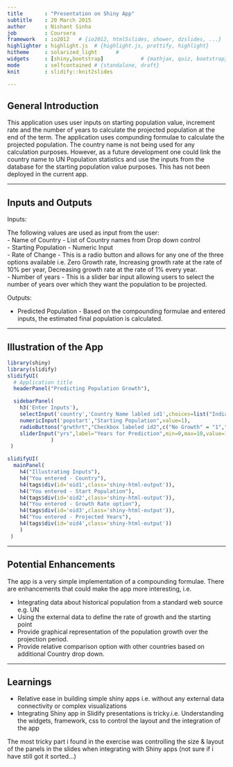 ```yaml
---
title       : "Presentation on Shiny App"
subtitle    : 20 March 2015
author      : Nishant Sinha
job         : Coursera
framework   : io2012   # {io2012, html5slides, shower, dzslides, ...}
highlighter : highlight.js  # {highlight.js, prettify, highlight}
hitheme     : solarized_light      # 
widgets     : [shiny,bootstrap]            # {mathjax, quiz, bootstrap}
mode        : selfcontained # {standalone, draft}
knit        : slidify::knit2slides

---
```


## General Introduction

This application uses user inputs on starting population value, increment rate and the number of years to calculate the projected population at the end of the term. The application uses compunding formulae to calculate the projected population. 
The country name is not being used for any calculation purposes. However, as a future development one could link the country name to UN Population statistics and use the inputs from the database for the starting population value purposes. This has not been deployed in the current app.

--- 

## Inputs and Outputs

Inputs:

The following values are used as input from the user:  
- Name of Country - List of Country names from Drop down control  
- Starting Population - Numeric Input  
- Rate of Change - This is a radio button and allows for any one of the three options available i.e. Zero Growth rate, Increasing growth rate at the rate of 10% per year, Decreasing growth rate at the rate of 1% every year.   
- Number of years - This is a slider bar input allowing users to select the number of years over which they want the population to be projected.  

Outputs:

- Predicted Population - Based on the compounding formulae and entered inputs, the estimated final population is calculated. 

---

## Illustration of the App


```r
library(shiny)
library(slidify)
slidifyUI(
  # Application title
  headerPanel("Predicting Population Growth"),

  sidebarPanel(
    h3('Enter Inputs'),
    selectInput('country','Country Name labled id1',choices=list("India"="India","UK" = "UK", "US"="US"),selected="India"),
    numericInput('popstart',"Starting Population",value=1),
    radioButtons("grwthrt","Checkbox labeled id2",c("No Growth" = "1","Increasing @ 10%"= "2","Decreasing @ 1%"= "3"),selected=1),
    sliderInput("yrs",label="Years for Prediction",min=0,max=10,value=1)
              )
 )
```


```r
slidifyUI(
  mainPanel(
    h4("Illustrating Inputs"),
    h4("You entered - Country"),
    h4(tags$div(id='oid1',class='shiny-html-output')),
    h4("You entered - Start Population"),
    h4(tags$div(id='oid2',class='shiny-html-output')),
    h4("You entered - Growth Rate option"),
    h4(tags$div(id='oid3',class='shiny-html-output')),
    h4("You entered - Projected Years"),
    h4(tags$div(id='oid4',class='shiny-html-output'))
    )
 )
```

    
---

## Potential Enhancements

The app is a very simple implementation of a compounding formulae. There are  enhancements that could make the app more interesting, i.e.

- Integrating data about historical population from a standard web source e.g. UN 
- Using the external data to define the rate of growth and the starting point 
- Provide graphical representation of the population growth over the projection period. 
- Provide relative comparison option with other countries based on additional Country drop down. 

---

## Learnings

- Relative ease in building simple shiny apps i.e. without any external data connectivity or complex visualizations
- Integrating Shiny app in Slidify presentations is tricky.i.e. Understanding the widgets, framework, css to control the layout and the integration of the app

The most tricky part i found in the exercise was controlling the size & layout of the panels in the slides when integrating with Shiny apps (not sure if i have still got it sorted...)

